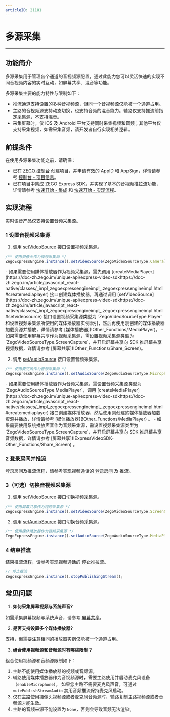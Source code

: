 ```yaml
---
articleID: 21181
---
```

# 多源采集

- - -
## 功能简介

多源采集用于管理各个通道的音视频源配置，通过此能力您可以灵活快速的实现不同音视频内容的实时互动，如屏幕共享、混音等功能。

多源采集主要的能力特性与限制如下：
- 推流通道支持设置的多种音视频源，但同一个音视频源仅能被一个通道占用。
- 主路的音视频源支持动态切换，也支持音频的混音能力。辅路仅支持推流前指定采集源，不支持混音。
- 采集屏幕时，仅 iOS 及 Android 平台支持同时采集视频和音频；其他平台仅支持采集视频，如需采集音频，请开发者自行实现相关逻辑。

## 前提条件

在使用多源采集功能之前，请确保：

- 已在 [ZEGO 控制台](https://console.zego.im) 创建项目，并申请有效的 AppID 和 AppSign，详情请参考 [控制台 - 项目信息](/console/guide-doc2)。
- 已在项目中集成 ZEGO Express SDK，并实现了基本的音视频推拉流功能，详情请参考 [快速开始 - 集成](!Integration/SDK_Integration) 和 [快速开始 - 实现流程](!Integration/Solution_Implementation)。


## 实现流程

<Warning title="注意">
实时语音产品仅支持设置音频采集源。
</Warning>



### 1 设置音视频采集源

1. 调用 [setVideoSource](https://doc-zh.zego.im/unique-api/express-video-sdkhttps://doc-zh.zego.im/article/javascript_react-native/classes/_impl_zegoexpressengineimpl_.zegoexpressengineimpl.html#setvideosource) 接口设置视频采集源。

```javascript
/** 使用摄像头作为视频采集源 */
ZegoExpressEngine.instance().setVideoSource(ZegoVideoSourceType.Camera);
```

<Note title="说明">
- 如果需要使用媒体播放器作为视频采集源，需先调用 [createMediaPlayer](https://doc-zh.zego.im/unique-api/express-video-sdkhttps://doc-zh.zego.im/article/javascript_react-native/classes/_impl_zegoexpressengineimpl_.zegoexpressengineimpl.html#createmediaplayer) 接口创建媒体播放器，再通过调用 [setVideoSource](https://doc-zh.zego.im/unique-api/express-video-sdkhttps://doc-zh.zego.im/article/javascript_react-native/classes/_impl_zegoexpressengineimpl_.zegoexpressengineimpl.html#setvideosource) 接口设置视频采集源类型为 `ZegoVideoSourceType.Player` 和设置视频采集源所使用的媒体播放器实例索引，然后再使用刚创建的媒体播放器加载资源并播放，详情请参考 [媒体播放器](!Other_Functions/MediaPlayer)。
- 如果需要使用屏幕共享作为视频采集源，需设置视频采集源类型为 `ZegoVideoSourceType.ScreenCapture`，并开启屏幕共享向 SDK 推屏幕共享视频数据，详情请参考 [屏幕共享](!Other_Functions/Share_Screen)。
</Note>



2. 调用 [setAudioSource](https://doc-zh.zego.im/unique-api/express-video-sdkhttps://doc-zh.zego.im/article/javascript_react-native/classes/_impl_zegoexpressengineimpl_.zegoexpressengineimpl.html#setaudiosource) 接口设置音频采集源。

```javascript
/** 使用麦克风作为音频采集源 */
ZegoExpressEngine.instance().setAudioSource(ZegoAudioSourceType.Microphone);
```

<Note title="说明">
- 如果需要使用媒体播放器作为音频采集源，需设置音频采集源类型为 `ZegoAudioSourceType.MediaPlayer`，调用 [createMediaPlayer](https://doc-zh.zego.im/unique-api/express-video-sdkhttps://doc-zh.zego.im/article/javascript_react-native/classes/_impl_zegoexpressengineimpl_.zegoexpressengineimpl.html#createmediaplayer) 接口创建媒体播放器，然后使用刚创建的媒体播放器加载资源并播放，详情请参考 [媒体播放器](!Other_Functions/MediaPlayer) 。
- 如果需要使用系统播放声音作为音频采集源，需设置视频采集源类型为 `ZegoVideoSourceType.ScreenCapture`，并开启屏幕共享向 SDK 推屏幕共享音频数据，详情请参考 [屏幕共享](!ExpressVideoSDK-Other_Functions/Share_Screen) 。
</Note>



### 2 登录房间并推流

登录房间及推流流程，请参考实现视频通话的 [登录房间](!Integration/Solution_Implementation#loginRoom) 及 [推流](!Integration/Solution_Implementation#publishingStream)。

### 3（可选）切换音视频采集源

1. 调用 [setVideoSource](https://doc-zh.zego.im/unique-api/express-video-sdkhttps://doc-zh.zego.im/article/javascript_react-native/classes/_impl_zegoexpressengineimpl_.zegoexpressengineimpl.html#setvideosource) 接口切换视频采集源。

```javascript
/** 使用屏幕共享作为视频采集源 */
ZegoExpressEngine.instance().setVideoSource(ZegoVideoSourceType.ScreenCapture);
```

2. 调用 [setAudioSource](https://doc-zh.zego.im/unique-api/express-video-sdkhttps://doc-zh.zego.im/article/javascript_react-native/classes/_impl_zegoexpressengineimpl_.zegoexpressengineimpl.html#setaudiosource) 接口切换音频采集源。

```javascript
/** 使用媒体播放器作为音频采集源 */
ZegoExpressEngine.instance().setAudioSource(ZegoAudioSourceType.MediaPlayer);
```

### 4 结束推流

结束推流流程，请参考实现视频通话的 [停止推拉流](!Integration/Solution_Implementation#stopPublishingStream)。

```javascript
// 停止推流
ZegoExpressEngine.instance().stopPublishingStream();
```


## 常见问题

1. **如何采集屏幕视频与系统声音?**

如需采集屏幕视频与系统声音，请参考 [屏幕共享](!ExpressVideoSDK-Other_Functions/Share_Screen)。

2. **是否支持设置多个媒体播放器?**

支持，但需要注意相同的播放器实例仅能被一个通道占用。

3. **组合使用视频源和音频源时有哪些限制？**

组合使用视频源和音频源限制如下：
1. 主路不能使用媒体播放器的视频或音频源。
2. 辅路使用媒体播放器作为音视频源时，需要主路使用并启动麦克风设备（`enableMicrophone`）。
如果您主路不需要麦克风声音，可通过 `mutePublishStreamAudio` 禁用音频推流保持麦克风启动。
3. 仅在主路使用摄像头视频源或者麦克风音频源时，辅路复制主路视频源或者音频源才能生效。
4. 主路的音频来源不能设置为 `None`，否则会导致音频无法渲染。
